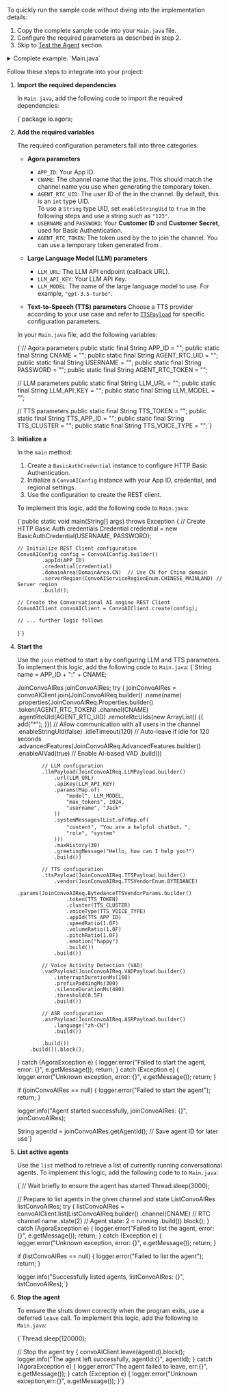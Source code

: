 
To quickly run the sample code without diving into the implementation details:

1. Copy the complete sample code into your `Main.java` file.
2. Configure the required parameters as described in step 2.
3. Skip to [Test the Agent](#test-the-agent) section.

<details>
<summary>Complete example: `Main.java`</summary>
<CodeBlock language="java" showLineNumbers>
{`package io.agora;



public class Main {
    private static final Logger logger = LoggerFactory.getLogger(Main.class);

    // Agora configuration parameters
    public static final String APP_ID = "<your appId>";
    public static final String CNAME = "<your cname>";
    public static final String AGENT_RTC_UID = "<your agent rtc uid>";
    public static final String USERNAME = "<the username of basic auth credential>";
    public static final String PASSWORD = "<the password of basic auth credential>";
    public static final String AGENT_RTC_TOKEN = "<your agent rtc token>";

    // LLM configuration parameters
    public static final String LLM_URL = "<your LLM URL>";
    public static final String LLM_API_KEY = "<your LLM API Key>";
    public static final String LLM_MODEL = "<your LLM model>";

    // TTS configuration parameters 
    public static final String TTS_TOKEN = "<your tts token>";
    public static final String TTS_APP_ID = "<your tts app id>";
    public static final String TTS_CLUSTER = "<your tts cluster>";
    public static final String TTS_VOICE_TYPE = "<your tts voice type>";

    public static void main(String[] args) throws Exception {
        Credential credential = new BasicAuthCredential(USERNAME, PASSWORD);
        ConvoAIConfig config = ConvoAIConfig.builder()
                .appId(APP_ID)
                .credential(credential)
                .domainArea(DomainArea.US)
                .serverRegion(ConvoAIServiceRegionEnum.CHINESE_MAINLAND)
                .build();

        ConvoAIClient convoAIClient = ConvoAIClient.create(config);

        String name = APP_ID + ":" + CNAME;

        JoinConvoAIRes joinConvoAIRes;
        try {
            joinConvoAIRes = convoAIClient.join(JoinConvoAIReq.builder()
                    .name(name)
                    .properties(JoinConvoAIReq.Properties.builder()
                            .token(AGENT_RTC_TOKEN)
                            .channel(CNAME)
                            .agentRtcUId(AGENT_RTC_UID)
                            .remoteRtcUIds(new ArrayList<String>() {{
                                add("*");
                            }})
                            .enableStringUId(false)
                            .idleTimeout(120)
                            .advancedFeatures(JoinConvoAIReq.AdvancedFeatures.builder()
                                    .enableAIVad(true)
                                    .build())
                            .llmPayload(JoinConvoAIReq.LLMPayload.builder()
                                    .url(LLM_URL)
                                    .apiKey(LLM_API_KEY)
                                    .params(new HashMap<String, Object>() {{
                                        put("model", LLM_MODEL);
                                        put("max_tokens", 1024);
                                        put("username", "Jack");
                                    }})
                                    .systemMessages(new ArrayList<Map<String, Object>>() {{
                                        add(new HashMap<String, Object>() {{
                                            put("content", "You are a helpful chatbot.");
                                            put("role", "system");
                                        }});
                                    }})
                                    .maxHistory(30)
                                    .greetingMessage("Hello, how can I help you?")
                                    .build())
                            .ttsPayload(JoinConvoAIReq.TTSPayload.builder()
                                    .vendor(JoinConvoAIReq.TTSVendorEnum.BYTEDANCE)
                                    .params(JoinConvoAIReq.BytedanceTTSVendorParams.builder()
                                            .token(TTS_TOKEN)
                                            .cluster(TTS_CLUSTER)
                                            .voiceType(TTS_VOICE_TYPE)
                                            .appId(TTS_APP_ID)
                                            .speedRatio(1.0F)
                                            .volumeRatio(1.0F)
                                            .pitchRatio(1.0F)
                                            .emotion("happy")
                                            .build())
                                    .build())
                            .vadPayload(JoinConvoAIReq.VADPayload.builder()
                                    .interruptDurationMs(160)
                                    .prefixPaddingMs(300)
                                    .silenceDurationMs(480)
                                    .threshold(0.5F)
                                    .build())
                            .asrPayload(JoinConvoAIReq.ASRPayload.builder()
                                    .language("zh-CN")
                                    .build())
                            .build())
                    .build()).block();
        } catch (AgoraException e) {
            logger.error("Failed to start the agent, err: {}", e.getMessage());
            return;
        } catch (Exception e) {
            logger.error("Unknown exception, err: {}", e.getMessage());
            return;
        }

        if (joinConvoAIRes == null) {
            logger.error("Failed to start the agent");
            return;
        }

        logger.info("Started the agent successfully, joinConvoAIRes: {}", joinConvoAIRes);

        String agentId = joinConvoAIRes.getAgentId();

        Thread.sleep(3000);

        // List active agents
        ListConvoAIRes listConvoAIRes;
        try {
            listConvoAIRes = convoAIClient.list(ListConvoAIReq.builder()
                    .channel(CNAME)
                    .state(2) // 2 = running
                    .build()).block();
        } catch (AgoraException e) {
            logger.error("Failed to list the agent, err: {}", e.getMessage());
            return;
        } catch (Exception e) {
            logger.error("Unknown exception, err: {}", e.getMessage());
            return;
        }

        if (listConvoAIRes == null) {
            logger.error("Failed to list the agent");
            return;
        }

        logger.info("Listed agents successfully, listConvoAIRes: {}", listConvoAIRes);

        Thread.sleep(120000);

        // Stop the agent
        try {
            convoAIClient.leave(agentId).block();
            logger.info("The agent left successfully, agentId: {}", agentId);
        } catch (AgoraException e) {
            logger.error("The agent failed to leave, err: {}", e.getMessage());
        } catch (Exception e) {
            logger.error("Unknown exception, err: {}", e.getMessage());
        }
    }
}`}
</CodeBlock>
</details>


Follow these steps to integrate <Vpd k="NAME" /> into your project:

1. **Import the required dependencies**

    In `Main.java`, add the following code to import the required dependencies:

    <CodeBlock language="java" showLineNumbers>
    {`package io.agora;


    </CodeBlock>

2. **Add the required variables**

    The required configuration parameters fall into three categories:

    - **Agora parameters**
        - `APP_ID`: Your <Vg k="COMPANY" /> App ID.
        - `CNAME`: The channel name that the <Vpd k="AGENT" /> joins. This should match the channel name you use when generating the temporary token.
        - `AGENT_RTC_UID`: The user ID of the <Vpd k="AGENT" /> in the channel. By default, this is an `int` type UID.  
            <Admonition type="info">
            To use a `String` type UID, set `enableStringUid` to `true` in the following steps and use a string such as `"123"`.
            </Admonition>
        - `USERNAME` and `PASSWORD`: Your <Vg k="COMPANY" /> **Customer ID** and **Customer Secret**, used for Basic Authentication.
        - `AGENT_RTC_TOKEN`: The token used by the <Vpd k="AGENT" /> to join the channel. You can use a temporary token generated from <Vg k="CONSOLE" />.

    - **Large Language Model (LLM) parameters**
        - `LLM_URL`: The LLM API endpoint (callback URL).
        - `LLM_API_KEY`: Your LLM API Key.
        - `LLM_MODEL`: The name of the large language model to use. For example, `"gpt-3.5-turbo"`.

    - **Text-to-Speech (TTS) parameters**
        Choose a TTS provider according to your use case and refer to [`TTSPayload`](#todo) for specific configuration parameters.

    In your `Main.java` file, add the following variables:

    <CodeBlock language="java" showLineNumbers>
    {`// Agora parameters
   public static final String APP_ID = "<your appId>";
   public static final String CNAME = "<your cname>";
   public static final String AGENT_RTC_UID = "<your agent rtc uid>";
   public static final String USERNAME = "<the username of basic auth credential>";
   public static final String PASSWORD = "<the password of basic auth credential>";
   public static final String AGENT_RTC_TOKEN = "<your agent rtc token>";

   // LLM parameters
   public static final String LLM_URL = "<your LLM URL>";
   public static final String LLM_API_KEY = "<your LLM API Key>";
   public static final String LLM_MODEL = "<your LLM model>";

   // TTS parameters
   public static final String TTS_TOKEN = "<your tts token>";
   public static final String TTS_APP_ID = "<your tts app id>";
   public static final String TTS_CLUSTER = "<your tts cluster>";
   public static final String TTS_VOICE_TYPE = "<your tts voice type>";`}
    </CodeBlock>

3. **Initialize a <Vpd k="AGENT" />**

    In the `main` method:

    1. Create a `BasicAuthCredential` instance to configure HTTP Basic Authentication.
    2. Initialize a `ConvoAIConfig` instance with your <Vg k="COMPANY" /> App ID, credential, and regional settings.
    3. Use the configuration to create the <Vpd k="AGENT" /> REST client.

    To implement this logic, add the following code to `Main.java`:

    <CodeBlock language="java" showLineNumbers>
    {`public static void main(String[] args) throws Exception {
       // Create HTTP Basic Auth credentials
       Credential credential = new BasicAuthCredential(USERNAME, PASSWORD);

       // Initialize REST Client configuration
       ConvoAIConfig config = ConvoAIConfig.builder()
               .appId(APP_ID)
               .credential(credential)
               .domainArea(DomainArea.CN)  // Use CN for China domain
               .serverRegion(ConvoAIServiceRegionEnum.CHINESE_MAINLAND) // Server region
               .build();

       // Create the Conversational AI engine REST Client
       ConvoAIClient convoAIClient = ConvoAIClient.create(config);

       // ... further logic follows
   }`}
    </CodeBlock>

4. **Start the <Vpd k="AGENT" />**

    Use the `join` method to start a <Vpd k="AGENT" /> by configuring LLM and TTS parameters. To implement this logic, add the following code to `Main.java`:
    <CodeBlock language="java" showLineNumbers>
    {`String name = APP_ID + ":" + CNAME;

   JoinConvoAIRes joinConvoAIRes;
   try {
       joinConvoAIRes = convoAIClient.join(JoinConvoAIReq.builder()
           .name(name)
           .properties(JoinConvoAIReq.Properties.builder()
               .token(AGENT_RTC_TOKEN)
               .channel(CNAME)
               .agentRtcUId(AGENT_RTC_UID)
               .remoteRtcUIds(new ArrayList<String>() {{
                   add("*");
               }}) // Allow communication with all users in the channel
               .enableStringUId(false)
               .idleTimeout(120) // Auto-leave if idle for 120 seconds
               .advancedFeatures(JoinConvoAIReq.AdvancedFeatures.builder()
                   .enableAIVad(true) // Enable AI-based VAD
                   .build())
               
               // LLM configuration
               .llmPayload(JoinConvoAIReq.LLMPayload.builder()
                   .url(LLM_URL)
                   .apiKey(LLM_API_KEY)
                   .params(Map.of(
                       "model", LLM_MODEL,
                       "max_tokens", 1024,
                       "username", "Jack"
                   ))
                   .systemMessages(List.of(Map.of(
                       "content", "You are a helpful chatbot。",
                       "role", "system"
                   )))
                   .maxHistory(30)
                   .greetingMessage("Hello, how can I help you?")
                   .build())
                
               // TTS configuration
               .ttsPayload(JoinConvoAIReq.TTSPayload.builder()
                   .vendor(JoinConvoAIReq.TTSVendorEnum.BYTEDANCE)
                   .params(JoinConvoAIReq.BytedanceTTSVendorParams.builder()
                       .token(TTS_TOKEN)
                       .cluster(TTS_CLUSTER)
                       .voiceType(TTS_VOICE_TYPE)
                       .appId(TTS_APP_ID)
                       .speedRatio(1.0F)
                       .volumeRatio(1.0F)
                       .pitchRatio(1.0F)
                       .emotion("happy")
                       .build())
                   .build())

               // Voice Activity Detection (VAD)
               .vadPayload(JoinConvoAIReq.VADPayload.builder()
                   .interruptDurationMs(160)
                   .prefixPaddingMs(300)
                   .silenceDurationMs(480)
                   .threshold(0.5F)
                   .build())

               // ASR configuration
               .asrPayload(JoinConvoAIReq.ASRPayload.builder()
                   .language("zh-CN")
                   .build())

               .build())
           .build()).block();
   } catch (AgoraException e) {
       logger.error("Failed to start the agent, error: {}", e.getMessage());
       return;
   } catch (Exception e) {
       logger.error("Unknown exception, error: {}", e.getMessage());
       return;
   }

   if (joinConvoAIRes == null) {
       logger.error("Failed to start the agent");
       return;
   }

   logger.info("Agent started successfully, joinConvoAIRes: {}", joinConvoAIRes);

   String agentId = joinConvoAIRes.getAgentId(); // Save agent ID for later use`}
    </CodeBlock>

5. **List active agents**

    Use the `list` method to retrieve a list of currently running conversational agents. To implement this logic, add the following code to to `Main.java`:

    <CodeBlock language="java" showLineNumbers>
    {`// Wait briefly to ensure the agent has started
   Thread.sleep(3000);

   // Prepare to list agents in the given channel and state
   ListConvoAIRes listConvoAIRes;
   try {
       listConvoAIRes = convoAIClient.list(ListConvoAIReq.builder()
           .channel(CNAME)    // RTC channel name
           .state(2)          // Agent state: 2 = running
           .build()).block();
   } catch (AgoraException e) {
       logger.error("Failed to list the agent, error: {}", e.getMessage());
       return;
   } catch (Exception e) {
       logger.error("Unknown exception, error: {}", e.getMessage());
       return;
   }

   if (listConvoAIRes == null) {
       logger.error("Failed to list the agent");
       return;
   }

   logger.info("Successfully listed agents, listConvoAIRes: {}", listConvoAIRes);`}
    </CodeBlock>


6. **Stop the agent**

    To ensure the <Vpd k="AGENT" /> shuts down correctly when the program exits, use a deferred `leave` call. To implement this logic, add the following to `Main.java`:

    <CodeBlock language="java" showLineNumbers>
    {`Thread.sleep(120000);

   // Stop the agent
   try {
       convoAIClient.leave(agentId).block();
       logger.info("The agent left successfully, agentId:{}", agentId);
   } catch (AgoraException e) {
       logger.error("The agent failed to leave, err:{}", e.getMessage());
   } catch (Exception e) {
       logger.error("Unknown exception,err:{}", e.getMessage());
   }`}
    </CodeBlock>
